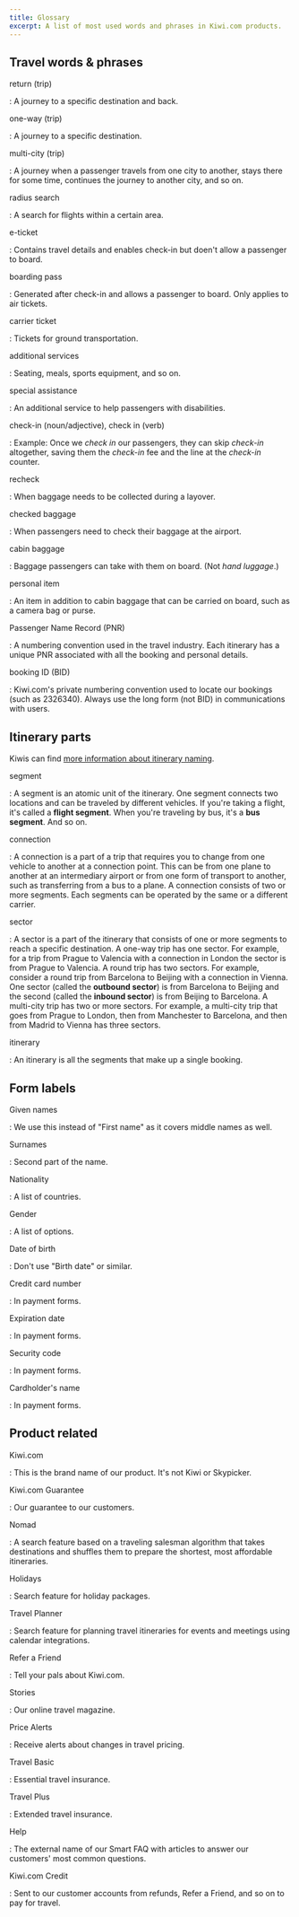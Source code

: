 ```yaml
---
title: Glossary
excerpt: A list of most used words and phrases in Kiwi.com products.
---
```


## Travel words & phrases

return (trip)

: A journey to a specific destination and back.

one-way (trip)

: A journey to a specific destination.

multi-city (trip)

: A journey when a passenger travels from one city to another,
stays there for some time, continues the journey to another city, and so on.

radius search

: A search for flights within a certain area.

e-ticket

: Contains travel details and enables check-in but doen't allow a passenger to board.

boarding pass

: Generated after check-in and allows a passenger to board.
Only applies to air tickets.

carrier ticket

: Tickets for ground transportation.

additional services

: Seating, meals, sports equipment, and so on.

special assistance

: An additional service to help passengers with disabilities.

check-in (noun/adjective), check in (verb)

: Example: Once we _check in_ our passengers, they can skip _check-in_ altogether,
saving them the _check-in_ fee and the line at the _check-in_ counter.

recheck

: When baggage needs to be collected during a layover.

checked baggage

: When passengers need to check their baggage at the airport.

cabin baggage

: Baggage passengers can take with them on board. (Not _hand luggage_.)

personal item

: An item in addition to cabin baggage that can be carried on board,
such as a camera bag or purse.

Passenger Name Record (PNR)

: A numbering convention used in the travel industry.
Each itinerary has a unique PNR associated with all the booking and personal details.

booking ID (BID)

: Kiwi.com's private numbering convention used to locate our bookings (such as 2326340).
Always use the long form (not BID) in communications with users.

## Itinerary parts

Kiwis can find [more information about itinerary naming](https://confluence.kiwi.com/display/EN/Names+of+itinerary+parts).

segment

: A segment is an atomic unit of the itinerary.
One segment connects two locations and can be traveled by different vehicles.
If you're taking a flight, it's called a **flight segment**.
When you're traveling by bus, it's a **bus segment**. And so on.

connection

: A connection is a part of a trip that requires you to change
from one vehicle to another at a connection point.
This can be from one plane to another at an intermediary airport
or from one form of transport to another, such as transferring from a bus to a plane.
A connection consists of two or more segments.
Each segments can be operated by the same or a different carrier.

sector

: A sector is a part of the itinerary that consists of one or more segments
to reach a specific destination.
A one-way trip has one sector.
For example, for a trip from Prague to Valencia with a connection in London
the sector is from Prague to Valencia.
A round trip has two sectors.
For example, consider a round trip from Barcelona to Beijing with a connection in Vienna.
One sector (called the **outbound sector**) is from Barcelona to Beijing
and the second (called the **inbound sector**) is from Beijing to Barcelona.
A multi-city trip has two or more sectors.
For example, a multi-city trip that goes from Prague to London,
then from Manchester to Barcelona,
and then from Madrid to Vienna has three sectors.

itinerary

: An itinerary is all the segments that make up a single booking.

## Form labels

Given names

: We use this instead of "First name" as it covers middle names as well.

Surnames

: Second part of the name.

Nationality

: A list of countries.

Gender

: A list of options.

Date of birth

: Don't use "Birth date" or similar.

Credit card number

: In payment forms.

Expiration date

: In payment forms.

Security code

: In payment forms.

Cardholder's name

: In payment forms.

## Product related

Kiwi.com

: This is the brand name of our product.
It's not Kiwi or Skypicker.

Kiwi.com Guarantee

: Our guarantee to our customers.

Nomad

: A search feature based on a traveling salesman algorithm
that takes destinations and shuffles them to prepare the shortest, most affordable itineraries.

Holidays

: Search feature for holiday packages.

Travel Planner

: Search feature for planning travel itineraries for events and meetings using calendar integrations.

Refer a Friend

: Tell your pals about Kiwi.com.

Stories

: Our online travel magazine.

Price Alerts

: Receive alerts about changes in travel pricing.

Travel Basic

: Essential travel insurance.

Travel Plus

: Extended travel insurance.

Help

: The external name of our Smart FAQ with articles to answer our customers' most common questions.

Kiwi.com Credit

: Sent to our customer accounts from refunds, Refer a Friend, and so on to pay for travel.
